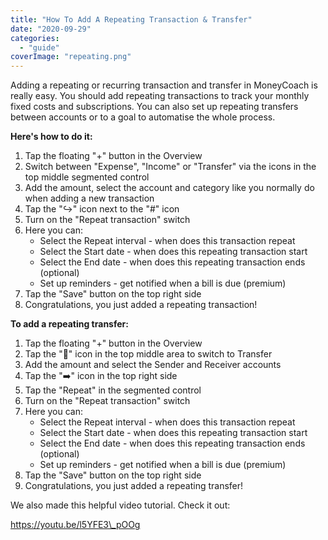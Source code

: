 ```yaml
---
title: "How To Add A Repeating Transaction & Transfer"
date: "2020-09-29"
categories: 
  - "guide"
coverImage: "repeating.png"
---
```


Adding a repeating or recurring transaction and transfer in MoneyCoach is really easy. You should add repeating transactions to track your monthly fixed costs and subscriptions. You can also set up repeating transfers between accounts or to a goal to automatise the whole process.

**Here's how to do it:**

1. Tap the floating "+" button in the Overview
2. Switch between "Expense", "Income" or "Transfer" via the icons in the top middle segmented control
3. Add the amount, select the account and category like you normally do when adding a new transaction
4. Tap the "↪️" icon next to the "#" icon
5. Turn on the "Repeat transaction" switch
6. Here you can:
    - Select the Repeat interval - when does this transaction repeat
    - Select the Start date - when does this repeating transaction start
    - Select the End date - when does this repeating transaction ends (optional)
    - Set up reminders - get notified when a bill is due (premium)
7. Tap the "Save" button on the top right side
8. Congratulations, you just added a repeating transaction!

**To add a repeating transfer:**

1. Tap the floating "+" button in the Overview
2. Tap the "🔁" icon in the top middle area to switch to Transfer
3. Add the amount and select the Sender and Receiver accounts
4. Tap the "➡️" icon in the top right side
5. Tap the "Repeat" in the segmented control
6. Turn on the "Repeat transaction" switch
7. Here you can:
    - Select the Repeat interval - when does this transaction repeat
    - Select the Start date - when does this repeating transaction start
    - Select the End date - when does this repeating transaction ends (optional)
    - Set up reminders - get notified when a bill is due (premium)
8. Tap the "Save" button on the top right side
9. Congratulations, you just added a repeating transfer!

We also made this helpful video tutorial. Check it out:

https://youtu.be/l5YFE3\_pOOg
